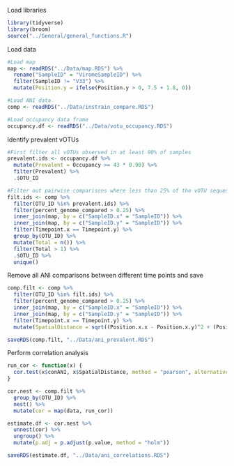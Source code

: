 Load libraries
```r
library(tidyverse)
library(broom)
source("../General/general_functions.R")
```

Load data
```r
#Load map
map <- readRDS("../Data/map.RDS") %>% 
  rename("SampleID" = "ViromeSampleID") %>% 
  filter(SampleID != "V33") %>% 
  mutate(Position.y = ifelse(Position.y > 0, 7.5 + 1.8, 0))

#Load ANI data
comp <- readRDS("../Data/instrain_compare.RDS")

#Load occupancy data frame
occupancy.df <- readRDS("../Data/votu_occupancy.RDS")
```

Identify prevalent vOTUs
```r
#First filter all vOTUs observed in at least 90% of samples
prevalent.ids <- occupancy.df %>% 
  mutate(Prevalent = Occupancy >= 43 * 0.90) %>% 
  filter(Prevalent) %>% 
  .$OTU_ID

#Filter out pairwise comparisons where less than 25% of the vOTU sequences were compared
filt.ids <- comp %>% 
  filter(OTU_ID %in% prevalent.ids) %>% 
  filter(percent_genome_compared > 0.25) %>% 
  inner_join(map, by = c("SampleID.x" = "SampleID")) %>%
  inner_join(map, by = c("SampleID.y" = "SampleID")) %>%
  filter(Timepoint.x == Timepoint.y) %>%
  group_by(OTU_ID) %>% 
  mutate(Total = n()) %>% 
  filter(Total > 1) %>% 
  .$OTU_ID %>% 
  unique()
```

Remove all ANI comparisons between different time points and save
```r
comp.filt <- comp %>% 
  filter(OTU_ID %in% filt.ids) %>% 
  filter(percent_genome_compared > 0.25) %>% 
  inner_join(map, by = c("SampleID.x" = "SampleID")) %>% 
  inner_join(map, by = c("SampleID.y" = "SampleID")) %>% 
  filter(Timepoint.x == Timepoint.y) %>%
  mutate(SpatialDistance = sqrt((Position.x.x - Position.x.y)^2 + (Position.y.x - Position.y.y)^2))

saveRDS(comp.filt, "../Data/ani_prevalent.RDS")
```

Perform correlation analysis
```r
run_cor <- function(x) {
  cor.test(x$conANI, x$SpatialDistance, method = "pearson", alternative = "two.sided") %>% tidy()
}

cor.nest <- comp.filt %>% 
  group_by(OTU_ID) %>% 
  nest() %>% 
  mutate(cor = map(data, run_cor))

estimate.df <- cor.nest %>% 
  unnest(cor) %>% 
  ungroup() %>% 
  mutate(p.adj = p.adjust(p.value, method = "holm")) 

saveRDS(estimate.df, "../Data/ani_correlations.RDS")
```
